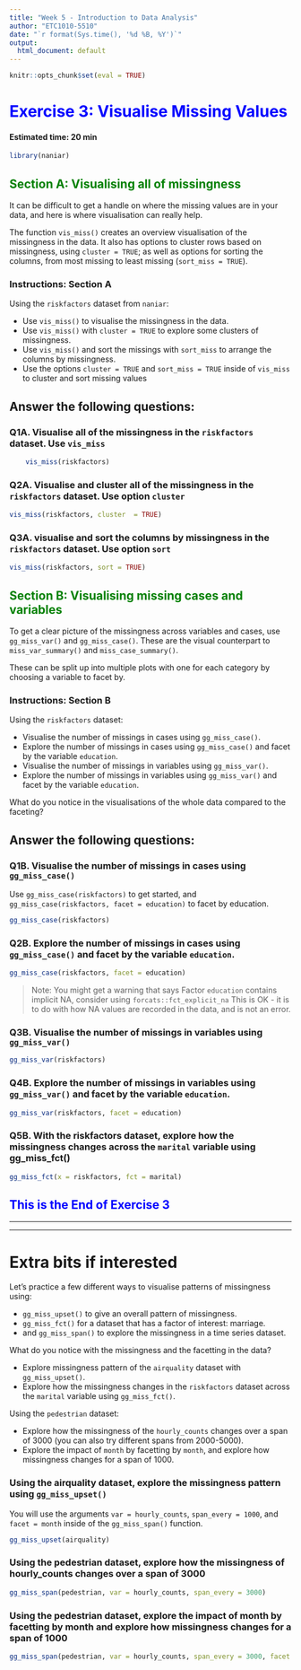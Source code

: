 ---
title: "Week 5 - Introduction to Data Analysis"
author: "ETC1010-5510"
date: "`r format(Sys.time(), '%d %B, %Y')`"
output:
  html_document: default
---

```{r setup, include=FALSE}
knitr::opts_chunk$set(eval = TRUE)
```

# <span style="color:blue"> Exercise 3: Visualise Missing Values</span>

#### **Estimated time: 20 min**

```{r library}
library(naniar)
```

## <span style="color:green"> Section A: Visualising all of missingness </span>

It can be difficult to get a handle on where the missing values are in your data, and here is where visualisation can really help.

The function `vis_miss()` creates an overview visualisation of the missingness in the data. It also has options to cluster rows based on missingness, using `cluster = TRUE`; as well as options for sorting the columns, from most missing to least missing (`sort_miss = TRUE`).

### Instructions: Section A

Using the `riskfactors` dataset from `naniar`:

- Use `vis_miss()` to visualise the missingness in the data.
- Use `vis_miss()` with `cluster = TRUE` to explore some clusters of missingness.
- Use `vis_miss()` and sort the missings with `sort_miss` to arrange the columns by missingness.
- Use the options `cluster = TRUE` and `sort_miss = TRUE` inside of `vis_miss` to cluster and sort missing values

## Answer the following questions:

### Q1A. Visualise all of the missingness in the `riskfactors`  dataset. Use `vis_miss`

```{r q1a}
    vis_miss(riskfactors)
```

### Q2A. Visualise and cluster all of the missingness in the `riskfactors` dataset. Use option `cluster`

```{r q2a}
vis_miss(riskfactors, cluster  = TRUE)
```

### Q3A. visualise and sort the columns by missingness in the `riskfactors` dataset. Use option `sort`

```{r q3a}
vis_miss(riskfactors, sort = TRUE)
```

## <span style="color:green"> Section B: Visualising missing cases and variables </span>

To get a clear picture of the missingness across variables and cases, use `gg_miss_var()` and `gg_miss_case()`. These are the visual counterpart to `miss_var_summary()` and `miss_case_summary()`.
  
These can be split up into multiple plots with one for each category by choosing a variable to facet by.

### Instructions: Section B
Using the `riskfactors` dataset:

- Visualise the number of missings in cases using `gg_miss_case()`.
- Explore the number of missings in cases using `gg_miss_case()` and facet by the variable `education`.
- Visualise the number of missings in variables using `gg_miss_var()`.
- Explore the number of missings in variables using `gg_miss_var()` and facet by the variable `education`.

What do you notice in the visualisations of the whole data compared to the faceting?

## Answer the following questions:

### Q1B. Visualise the number of missings in cases using `gg_miss_case()`
Use `gg_miss_case(riskfactors)` to get started, and `gg_miss_case(riskfactors, facet = education)` to facet by education.

```{r q1b}
gg_miss_case(riskfactors)
```

### Q2B. Explore the number of missings in cases using `gg_miss_case()` and facet by the variable `education`.
```{r q2b}
gg_miss_case(riskfactors, facet = education)
```

> Note: You might get a warning that says Factor `education` contains implicit NA, consider using `forcats::fct_explicit_na`
> This is OK - it is to do with how NA values are recorded in the data, and is not an error.

### Q3B. Visualise the number of missings in variables using `gg_miss_var()`
```{r q3b}
gg_miss_var(riskfactors)
```

### Q4B. Explore the number of missings in variables using `gg_miss_var()` and facet by the variable `education`.
```{r q4b}
gg_miss_var(riskfactors, facet = education)
```

### Q5B. With the riskfactors dataset, explore how the missingness changes across the `marital` variable using gg_miss_fct()

```{r q5b}
gg_miss_fct(x = riskfactors, fct = marital)
```

## <span style="color:blue"> This is the End of Exercise 3</span>
_______________________________________________________________________________
_______________________________________________________________________________

# Extra bits if interested

Let's practice a few different ways to visualise patterns of missingness using:

* `gg_miss_upset()` to give an overall pattern of missingness.
* `gg_miss_fct()` for a dataset that has a factor of interest: marriage.
* and `gg_miss_span()` to explore the missingness in a time series dataset.

What do you notice with the missingness and the facetting in the data?

- Explore missingness pattern of the `airquality` dataset with `gg_miss_upset()`.
- Explore how the missingness changes in the `riskfactors` dataset across the `marital` variable using `gg_miss_fct()`.

Using the `pedestrian` dataset:

- Explore how the missingness of the `hourly_counts` changes over a span of 3000 (you can also try different spans from 2000-5000).
- Explore the impact of `month` by facetting by `month`, and explore how missingness changes for a span of 1000.

### Using the airquality dataset, explore the missingness pattern using `gg_miss_upset()`

You will use the arguments `var = hourly_counts`, `span_every = 1000`, and `facet = month` inside of the `gg_miss_span()` function.

```{r}
gg_miss_upset(airquality)
```

### Using the pedestrian dataset, explore how the missingness of hourly_counts changes over a span of 3000 
```{r}
gg_miss_span(pedestrian, var = hourly_counts, span_every = 3000)
```

### Using the pedestrian dataset, explore the impact of month by facetting by month and explore how missingness changes for a span of 1000
```{r}
gg_miss_span(pedestrian, var = hourly_counts, span_every = 3000, facet = month)
```
